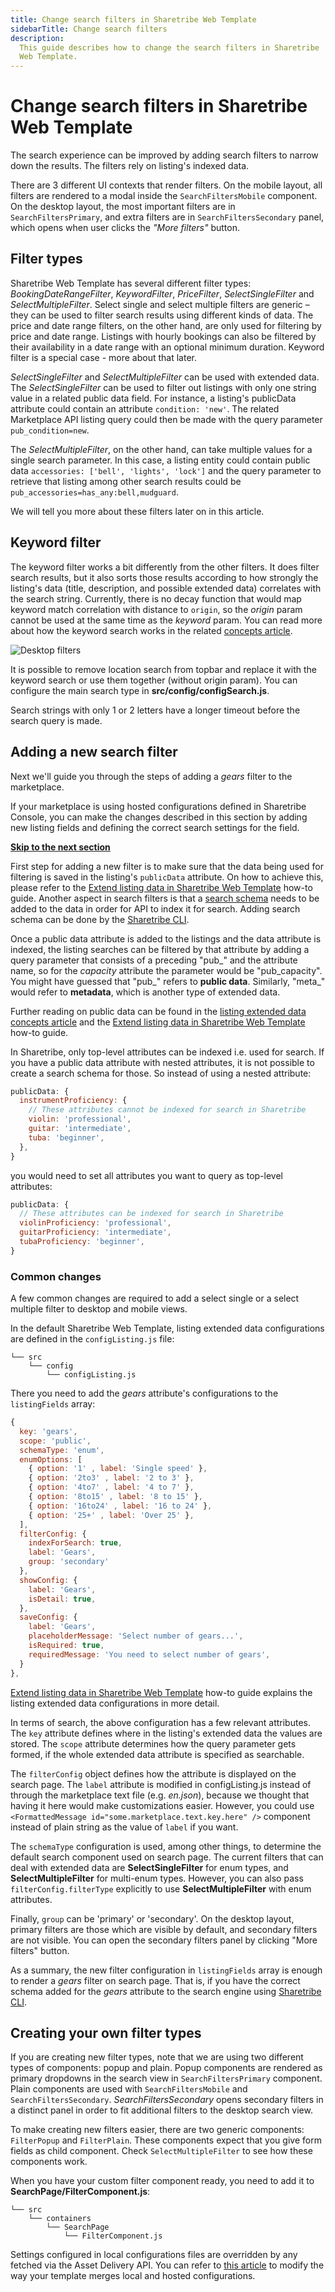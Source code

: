 ```yaml
---
title: Change search filters in Sharetribe Web Template
sidebarTitle: Change search filters
description:
  This guide describes how to change the search filters in Sharetribe
  Web Template.
---
```



# Change search filters in Sharetribe Web Template

The search experience can be improved by adding search filters to narrow
down the results. The filters rely on listing's indexed data.

There are 3 different UI contexts that render filters. On the mobile
layout, all filters are rendered to a modal inside the
`SearchFiltersMobile` component. On the desktop layout, the most
important filters are in `SearchFiltersPrimary`, and extra filters are
in `SearchFiltersSecondary` panel, which opens when user clicks the
_"More filters"_ button.

## Filter types

Sharetribe Web Template has several different filter types:
_BookingDateRangeFilter_, _KeywordFilter_, _PriceFilter_,
_SelectSingleFilter_ and _SelectMultipleFilter_. Select single and
select multiple filters are generic – they can be used to filter search
results using different kinds of data. The price and date range filters,
on the other hand, are only used for filtering by price and date range.
Listings with hourly bookings can also be filtered by their availability
in a date range with an optional minimum duration. Keyword filter is a
special case - more about that later.

_SelectSingleFilter_ and _SelectMultipleFilter_ can be used with
extended data. The _SelectSingleFilter_ can be used to filter out
listings with only one string value in a related public data field. For
instance, a listing's publicData attribute could contain an attribute
`condition: 'new'`. The related Marketplace API listing query could then
be made with the query parameter `pub_condition=new`.

The _SelectMultipleFilter_, on the other hand, can take multiple values
for a single search parameter. In this case, a listing entity could
contain public data `accessories: ['bell', 'lights', 'lock']` and the
query parameter to retrieve that listing among other search results
could be `pub_accessories=has_any:bell,mudguard`.

We will tell you more about these filters later on in this article.

## Keyword filter

The keyword filter works a bit differently from the other filters. It
does filter search results, but it also sorts those results according to
how strongly the listing's data (title, description, and possible
extended data) correlates with the search string. Currently, there is no
decay function that would map keyword match correlation with distance to
`origin`, so the _origin_ param cannot be used at the same time as the
_keyword_ param. You can read more about how the keyword search works in
the related
[concepts article](/concepts/listings/how-the-listing-search-works/).

![Desktop filters](./keyword-search.png)

It is possible to remove location search from topbar and replace it with
the keyword search or use them together (without origin param). You can
configure the main search type in **src/config/configSearch.js**.

<Callout>

Search strings with only 1 or 2 letters have a longer timeout before the
search query is made.

</Callout>

## Adding a new search filter

Next we'll guide you through the steps of adding a _gears_ filter to the
marketplace.

<Callout>

If your marketplace is using hosted configurations defined in Sharetribe
Console, you can make the changes described in this section by adding
new listing fields and defining the correct search settings for the
field.

**[Skip to the next section](#creating-your-own-filter-types)**

</Callout>

First step for adding a new filter is to make sure that the data being
used for filtering is saved in the listing's `publicData` attribute. On
how to achieve this, please refer to the
[Extend listing data in Sharetribe Web Template](/how-to/listings/extend-listing-data-in-template/)
how-to guide. Another aspect in search filters is that a
[search schema](/references/extended-data/#search-schema) needs to be
added to the data in order for API to index it for search. Adding search
schema can be done by the
[Sharetribe CLI](/introduction/getting-started-with-sharetribe-cli/).

Once a public data attribute is added to the listings and the data
attribute is indexed, the listing searches can be filtered by that
attribute by adding a query parameter that consists of a preceding
"pub\_" and the attribute name, so for the _capacity_ attribute the
parameter would be "pub_capacity". You might have guessed that "pub\_"
refers to **public data**. Similarly, "meta\_" would refer to
**metadata**, which is another type of extended data.

Further reading on public data can be found in the
[listing extended data concepts article](/concepts/extended-data/listing-extended-data/)
and the
[Extend listing data in Sharetribe Web Template](/how-to/listings/extend-listing-data-in-template/)
how-to guide.

In Sharetribe, only top-level attributes can be indexed i.e. used for
search. If you have a public data attribute with nested attributes, it
is not possible to create a search schema for those. So instead of using
a nested attribute:

```jsx
publicData: {
  instrumentProficiency: {
    // These attributes cannot be indexed for search in Sharetribe
    violin: 'professional',
    guitar: 'intermediate',
    tuba: 'beginner',
  },
}
```

you would need to set all attributes you want to query as top-level
attributes:

```js
publicData: {
  // These attributes can be indexed for search in Sharetribe
  violinProficiency: 'professional',
  guitarProficiency: 'intermediate',
  tubaProficiency: 'beginner',
}
```

### Common changes

A few common changes are required to add a select single or a select
multiple filter to desktop and mobile views.

In the default Sharetribe Web Template, listing extended data
configurations are defined in the `configListing.js` file:

```shell
└── src
    └── config
        └── configListing.js
```

There you need to add the _gears_ attribute's configurations to the
`listingFields` array:

```js
{
  key: 'gears',
  scope: 'public',
  schemaType: 'enum',
  enumOptions: [
    { option: '1' , label: 'Single speed' },
    { option: '2to3' , label: '2 to 3' },
    { option: '4to7' , label: '4 to 7' },
    { option: '8to15' , label: '8 to 15' },
    { option: '16to24' , label: '16 to 24' },
    { option: '25+' , label: 'Over 25' },
  ],
  filterConfig: {
    indexForSearch: true,
    label: 'Gears',
    group: 'secondary'
  },
  showConfig: {
    label: 'Gears',
    isDetail: true,
  },
  saveConfig: {
    label: 'Gears',
    placeholderMessage: 'Select number of gears...',
    isRequired: true,
    requiredMessage: 'You need to select number of gears',
  }
},
```

<Callout>

[Extend listing data in Sharetribe Web Template](/how-to/listings/extend-listing-data-in-template/)
how-to guide explains the listing extended data configurations in more
detail.

</Callout>

In terms of search, the above configuration has a few relevant
attributes. The `key` attribute defines where in the listing's extended
data the values are stored. The `scope` attribute determines how the
query parameter gets formed, if the whole extended data attribute is
specified as searchable.

The `filterConfig` object defines how the attribute is displayed on the
search page. The `label` attribute is modified in configListing.js
instead of through the marketplace text file (e.g. _en.json_), because
we thought that having it here would make customizations easier.
However, you could use
`<FormattedMessage id="some.marketplace.text.key.here" />` component
instead of plain string as the value of `label` if you want.

The `schemaType` configuration is used, among other things, to determine
the default search component used on search page. The current filters
that can deal with extended data are **SelectSingleFilter** for enum
types, and **SelectMultipleFilter** for multi-enum types. However, you
can also pass `filterConfig.filterType` explicitly to use
**SelectMultipleFilter** with enum attributes.

Finally, `group` can be 'primary' or 'secondary'. On the desktop layout,
primary filters are those which are visible by default, and secondary
filters are not visible. You can open the secondary filters panel by
clicking "More filters" button.

As a summary, the new filter configuration in `listingFields` array is
enough to render a _gears_ filter on search page. That is, if you have
the correct schema added for the _gears_ attribute to the search engine
using
[Sharetribe CLI](/introduction/getting-started-with-sharetribe-cli/).

## Creating your own filter types

If you are creating new filter types, note that we are using two
different types of components: popup and plain. Popup components are
rendered as primary dropdowns in the search view in
`SearchFiltersPrimary` component. Plain components are used with
`SearchFiltersMobile` and `SearchFiltersSecondary`.
_SearchFiltersSecondary_ opens secondary filters in a distinct panel in
order to fit additional filters to the desktop search view.

To make creating new filters easier, there are two generic components:
`FilterPopup` and `FilterPlain`. These components expect that you give
form fields as child component. Check `SelectMultipleFilter` to see how
these components work.

When you have your custom filter component ready, you need to add it to
**SearchPage/FilterComponent.js**:

```shell
└── src
    └── containers
        └── SearchPage
            └── FilterComponent.js
```

<Callout>

Settings configured in local configurations files are overridden by any
fetched via the Asset Delivery API. You can refer to
[this article](/template/configuration/hosted-and-local-configurations/)
to modify the way your template merges local and hosted configurations.

</Callout>
